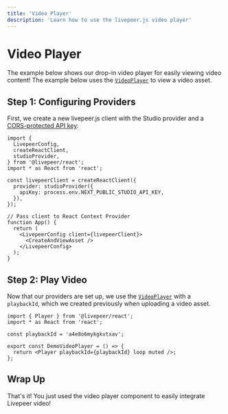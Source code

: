 ```yaml
---
title: 'Video Player'
description: 'Learn how to use the livepeer.js video player'
---
```



# Video Player

The example below shows our drop-in video player for easily viewing video content! The example below uses the
[`VideoPlayer`](/docs/VideoPlayer) to view a video asset.

<DemoVideoPlayer />

## Step 1: Configuring Providers

First, we create a new livepeer.js client with the Studio provider and a [CORS-protected API key](/docs/providers/studio#apikey):

```tsx
import {
  LivepeerConfig,
  createReactClient,
  studioProvider,
} from '@livepeer/react';
import * as React from 'react';

const livepeerClient = createReactClient({
  provider: studioProvider({
    apiKey: process.env.NEXT_PUBLIC_STUDIO_API_KEY,
  }),
});

// Pass client to React Context Provider
function App() {
  return (
    <LivepeerConfig client={livepeerClient}>
      <CreateAndViewAsset />
    </LivepeerConfig>
  );
}
```

## Step 2: Play Video

Now that our providers are set up, we use the [`VideoPlayer`](/docs/VideoPlayer) with a `playbackId`, which we created
previously when uploading a video asset.

```tsx
import { Player } from '@livepeer/react';
import * as React from 'react';

const playbackId = 'a4e8o6mykgkvtxav';

export const DemoVideoPlayer = () => {
  return <Player playbackId={playbackId} loop muted />;
};
```

## Wrap Up

That's it! You just used the video player component to easily integrate Livepeer video!
